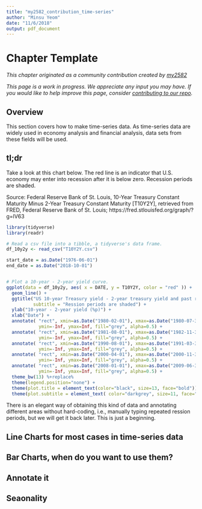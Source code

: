 ```yaml
---
title: "my2582_contribution_time-series"
author: "Minsu Yeom"
date: "11/6/2018"
output: pdf_document
---
```




# Chapter Template {#template}

<!-- Chapter Banner -->
<!-- ![](images/banners/) -->
*This chapter originated as a community contribution created by [my2582](https://github.com/my2582){target="_blank"}*



<!-- Under Construction Section
----------------------------------------------------------------------------- -->
*This page is a work in progress. We appreciate any input you may have. If you would like to help improve this page, consider [contributing to our repo](contribute.html).*
<!-- ------------------------------------------------------------------------ -->

<!-- 
Some possible headers:
- Overview
- tl;dr
[Coming soon <i class="far fa-smile-beam"></i>](https://www.youtube.com/watch?v=7kdV8VmD76w){target="_blank"}
- Theory
-->


## Overview

This section covers how to make time-series data. As time-series data are widely used in economy analysis and financial analysis, data sets from these fields will be used.


## tl;dr

Take a look at this chart below. The red line is an indicator that U.S. economy may enter into recession after it is below zero. Recession periods are shaded.

Source: Federal Reserve Bank of St. Louis, 10-Year Treasury Constant Maturity Minus 2-Year Treasury Constant Maturity [T10Y2Y], retrieved from FRED, Federal Reserve Bank of St. Louis; https://fred.stlouisfed.org/graph/?g=lV63


```r
library(tidyverse)
library(readr)

# Read a csv file into a tibble, a tidyverse's data frame.
df_10y2y <- read_csv("T10Y2Y.csv")

start_date = as.Date("1976-06-01")
end_date = as.Date("2018-10-01")


# Plot a 10-year - 2-year yield curve.
ggplot(data = df_10y2y, aes( x = DATE, y = T10Y2Y, color = "red" )) + 
  geom_line() +
  ggtitle("US 10-year Treasury yield - 2-year treasury yield and past ression periods",
          subtitle = "Ression periods are shaded") +
  ylab("10-year - 2-year yield (%p)") +
  xlab("Date") +
  annotate( "rect", xmin=as.Date("1980-02-01"), xmax=as.Date("1980-07-31"),
            ymin=-Inf, ymax=Inf, fill="grey", alpha=0.5) +
  annotate( "rect", xmin=as.Date("1981-08-01"), xmax=as.Date("1982-11-30"),
            ymin=-Inf, ymax=Inf, fill="grey", alpha=0.5) + 
  annotate( "rect", xmin=as.Date("1990-08-01"), xmax=as.Date("1991-03-31"),
            ymin=-Inf, ymax=Inf, fill="grey", alpha=0.5) + 
  annotate( "rect", xmin=as.Date("2000-04-01"), xmax=as.Date("2000-11-30"),
            ymin=-Inf, ymax=Inf, fill="grey", alpha=0.5) +
  annotate( "rect", xmin=as.Date("2008-01-01"), xmax=as.Date("2009-06-30"),
            ymin=-Inf, ymax=Inf, fill="grey", alpha=0.5) + 
  theme_bw(13) %+replace% 
  theme(legend.position="none") +
  theme(plot.title = element_text(color="black", size=13, face="bold")) +
  theme(plot.subtitle = element_text( color="darkgrey", size=11, face="italic"))

```

There is an elegant way of obtaining this kind of data and annotating different areas without hard-coding, i.e., manually typing repeated ression periods, but we will get it back later. This is just a beginning.


## Line Charts for most cases in time-series data


## Bar Charts, when do you want to use them?


## Annotate it


## Seaonality




